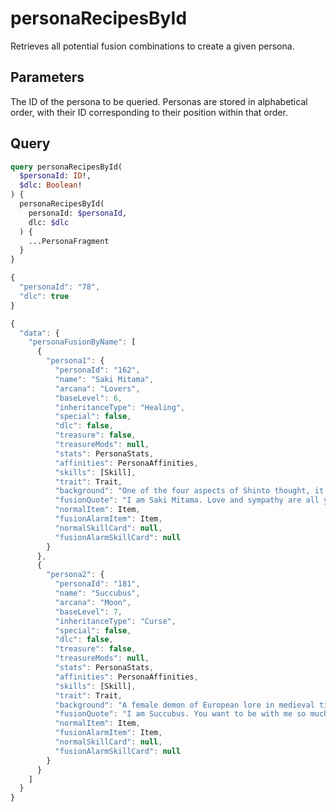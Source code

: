 
# personaRecipesById

Retrieves all potential fusion combinations to create a given persona.

## Parameters

<ParamFormat param="personaId" type="ID!" />

The ID of the persona to be queried. Personas are stored in 
alphabetical order, with their ID corresponding to their position 
within that order.

<ParamFormat param="dlc" type="Boolean!" />

<DlcDescription />

## Query

```graphql title="QUERY" showLineNumbers
query personaRecipesById(
  $personaId: ID!, 
  $dlc: Boolean!
) {
  personaRecipesById(
    personaId: $personaId, 
    dlc: $dlc
  ) {
    ...PersonaFragment
  }
}
```

```jsx title="VARIABLES" showLineNumbers
{
  "personaId": "78",
  "dlc": true
}
```

```jsx title="RESPONSE" showLineNumbers
{
  "data": {
    "personaFusionByName": [
      {
        "persona1": {
          "personaId": "162",
          "name": "Saki Mitama",
          "arcana": "Lovers",
          "baseLevel": 6,
          "inheritanceType": "Healing",
          "special": false,
          "dlc": false,
          "treasure": false,
          "treasureMods": null,
          "stats": PersonaStats,
          "affinities": PersonaAffinities,
          "skills": [Skill],
          "trait": Trait,
          "background": "One of the four aspects of Shinto thought, it brings great bounty from the hunt. It is said to aid in love, profit, and growth, and can create new paths.",
          "fusionQuote": "I am Saki Mitama. Love and sympathy are all you need in life. I shall become your mask and guide you to intense passion...",
          "normalItem": Item,
          "fusionAlarmItem": Item,
          "normalSkillCard": null,
          "fusionAlarmSkillCard": null
        }
      },
      {
        "persona2": {
          "personaId": "181",
          "name": "Succubus",
          "arcana": "Moon",
          "baseLevel": 7,
          "inheritanceType": "Curse",
          "special": false,
          "dlc": false,
          "treasure": false,
          "treasureMods": null,
          "stats": PersonaStats,
          "affinities": PersonaAffinities,
          "skills": [Skill],
          "trait": Trait,
          "background": "A female demon of European lore in medieval times. They visit sleeping men and have sexual intercourse with them. The victims don't wake up but may dream of the encounter.",
          "fusionQuote": "I am Succubus. You want to be with me so much you're making me a mask...? Sure, do whatever your heart desires.",
          "normalItem": Item,
          "fusionAlarmItem": Item,
          "normalSkillCard": null,
          "fusionAlarmSkillCard": null
        }
      }
    ]
  }
}
```